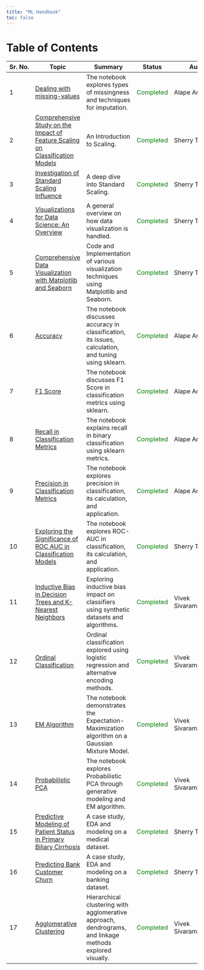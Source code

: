```yaml
---
title: "ML Handbook"
toc: false
---
```


# Table of Contents

| Sr. No. | Topic | Summary | Status | Author |
|---|---|---|---|---|
| 1 | [Dealing with missing-values](./pages/dealing_with_missing_values.html) | The notebook explores types of missingness and techniques for imputation. | <span style="color: green;">Completed</span> | Alape Aniruddha |
| 2 | [Comprehensive Study on the Impact of Feature Scaling on Classification Models](./pages/Scaling%20multi-dataset%20multi-algo.html) | An Introduction to Scaling. | <span style="color: green;">Completed</span> | Sherry Thomas |
| 3 | [Investigation of Standard Scaling Influence](./pages/standard.html) | A deep dive into Standard Scaling. | <span style="color: green;">Completed</span> | Sherry Thomas |
| 4 | [Visualizations for Data Science: An Overview](./pages/vis.html) | A general overview on how data visualization is handled. | <span style="color: green;">Completed</span> | Sherry Thomas |
| 5 | [Comprehensive Data Visualization with Matplotlib and Seaborn](./pages/vis2.html) | Code and Implementation of various visualization techniques using Matplotlib and Seaborn. | <span style="color: green;">Completed</span> | Sherry Thomas |
| 6 | [Accuracy](./pages/accuracy.html) | The notebook discusses accuracy in classification, its issues, calculation, and tuning using sklearn. | <span style="color: green;">Completed</span> | Alape Aniruddha |
| 7 | [F1 Score](./pages/f1.html) | The notebook discusses F1 Score in classification metrics using sklearn. | <span style="color: green;">Completed</span> | Alape Aniruddha |
| 8 | [Recall in Classification Metrics](./pages/recall.html) | The notebook explains recall in binary classification using sklearn metrics. | <span style="color: green;">Completed</span> | Alape Aniruddha |
| 9 | [Precision in Classification Metrics](./pages/precision.html) | The notebook explores precision in classification, its calculation, and application. | <span style="color: green;">Completed</span> | Alape Aniruddha |
| 10 | [Exploring the Significance of ROC AUC in Classification Models](./pages/roc.html) | The notebook explores ROC-AUC in classification, its calculation, and application. | <span style="color: green;">Completed</span> | Sherry Thomas |
| 11 | [Inductive Bias in Decision Trees and K-Nearest Neighbors](./pages/Inductive_Bias.html) | Exploring inductive bias impact on classifiers using synthetic datasets and algorithms. | <span style="color: green;">Completed</span> | Vivek Sivaramakrishnan |
| 12 | [Ordinal Classification](./pages/Ordinal_Classification.html) | Ordinal classification explored using logistic regression and alternative encoding methods. | <span style="color: green;">Completed</span> | Vivek Sivaramakrishnan |
| 13 | [EM Algorithm](./pages/EM_Algorithm.html) | The notebook demonstrates the Expectation-Maximization algorithm on a Gaussian Mixture Model. | <span style="color: green;">Completed</span> | Vivek Sivaramakrishnan |
| 14 | [Probabilistic PCA](./pages/Probabilistic_PCA.html) | The notebook explores Probabilistic PCA through generative modeling and EM algorithm. | <span style="color: green;">Completed</span> | Vivek Sivaramakrishnan |
| 15 | [Predictive Modeling of Patient Status in Primary Biliary Cirrhosis](./pages/bank_churn.html) | A case study, EDA and modeling on a medical dataset. | <span style="color: green;">Completed</span> | Sherry Thomas |
| 16 | [Predicting Bank Customer Churn](./pages/bank_churn.html) | A case study, EDA and modeling on a banking dataset. | <span style="color: green;">Completed</span> | Sherry Thomas |
| 17 | [Agglomerative Clustering](./pages/agg.html) | Hierarchical clustering with agglomerative approach, dendrograms, and linkage methods explored visually. | <span style="color: green;">Completed</span> | Vivek Sivaramakrishnan |
<!-- | 18 | | | <span style="color: green;">Completed</span> | (./pages) | -->
<!-- | 19 | | | <span style="color: green;">Completed</span> | (./pages) | -->
<!-- | 20 | | | <span style="color: green;">Completed</span> | (./pages) | -->
